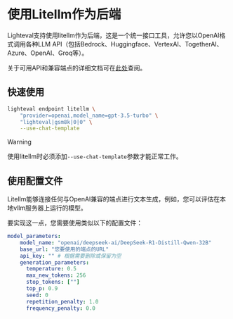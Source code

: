 # 使用Litellm作为后端

Lighteval支持使用litellm作为后端，这是一个统一接口工具，允许您以OpenAI格式调用各种LLM API（包括Bedrock、Huggingface、VertexAI、TogetherAI、Azure、OpenAI、Groq等）。

关于可用API和兼容端点的详细文档可在[此处](https://docs.litellm.ai/docs/)查阅。

## 快速使用

```bash
lighteval endpoint litellm \
    "provider=openai,model_name=gpt-3.5-turbo" \
    "lighteval|gsm8k|0|0" \
    --use-chat-template
```

> [!WARNING]
> 使用litellm时必须添加`--use-chat-template`参数才能正常工作。

## 使用配置文件

Litellm能够连接任何与OpenAI兼容的端点进行文本生成，例如，您可以评估在本地vllm服务器上运行的模型。

要实现这一点，您需要使用类似以下的配置文件：

```yaml
model_parameters:
    model_name: "openai/deepseek-ai/DeepSeek-R1-Distill-Qwen-32B"
    base_url: "您要使用的端点的URL"
    api_key: "" # 根据需要删除或保留为空
    generation_parameters:
      temperature: 0.5
      max_new_tokens: 256
      stop_tokens: [""]
      top_p: 0.9
      seed: 0
      repetition_penalty: 1.0
      frequency_penalty: 0.0
``` 